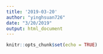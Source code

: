 ```yaml
---
title: '2019-03-20'
author: "yinghsuan726"
date: "3/20/2019"
output: html_document
---
```


```r
knitr::opts_chunk$set(echo = TRUE)
```


